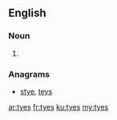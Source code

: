==English==

===Noun===
{{head|en|plural}}

# {{plural of|tye|lang=en}}

===Anagrams===
* [[stye#English|stye]], [[teys#English|teys]]

[[ar:tyes]]
[[fr:tyes]]
[[ku:tyes]]
[[my:tyes]]